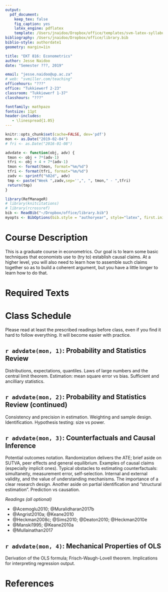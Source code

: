 ```yaml
---
output: 
  pdf_document:
    keep_tex: false
    fig_caption: yes
    latex_engine: pdflatex
    template: /Users/jnaidoo/Dropbox/office/templates/svm-latex-syllabus.tex
bibliography: /Users/jnaidoo/Dropbox/office/library.bib
biblio-style: authordate1
geometry: margin=1in

title: "EKT 816: Econometrics"
author: Jesse Naidoo
date: "Semester ???, 2019"

email: "jesse.naidoo@up.ac.za"
# web: "svmiller.com/teaching"
officehours: "???"
office: "Tukkiewerf 2-23"
classroom: "Tukkiewerf 1-37"
classhours: "???"

fontfamily: mathpazo
fontsize: 11pt
header-includes:
   - \linespread{1.05}
---
```




```r
knitr::opts_chunk$set(cache=FALSE, dev='pdf')
mon <- as.Date("2019-02-04")
# fri <- as.Date("2016-01-08")

advdate <- function(obj, adv) {
 tmon <- obj + 7*(adv-1)
 tfri <- obj + 4 + 7*(adv-1)
 tmon <- format(tmon, format="%m/%d")
 tfri <- format(tfri, format="%m/%d")
 zadv <- sprintf("%02d", adv)
 tmp <- paste("Week ",zadv,sep='',", ", tmon," - ",tfri)
 return(tmp)
}

library(RefManageR)
# library(knitcitations)
# library(rcrossref)
bib <- ReadBib("~/Dropbox/office/library.bib")
myopts <- BibOptions(bib.style = "authoryear", style="latex", first.inits=FALSE, max.names = 20)

```

# Course Description

This is a graduate course in econometrics. Our goal is to learn some basic techniques that economists use to (try to) establish causal claims. At a higher level, you will also need to learn how to assemble such claims together so as to build a coherent argument, but you have a little longer to learn how to do that.

# Required Texts

# Class Schedule

Please read at least the prescribed readings before class, even if you find it hard to follow everything. It will become easier with practice.

## `r advdate(mon, 1)`: Probability and Statistics Review
Distributions, expectations, quantiles. Laws of large numbers and the central limit theorem. Estimation: mean square error vs bias. Sufficient and ancilliary statistics.

## `r advdate(mon, 2)`: Probability and Statistics Review (continued)
Consistency and precision in estimation. Weighting and sample design. Identification. Hypothesis testing: size vs power.

## `r advdate(mon, 3)`: Counterfactuals and Causal Inference
Potential outcomes notation. Randomization delivers the ATE; brief aside on SUTVA, peer effects and general equilibrium.   Examples of causal claims (especially implicit ones). Typical obstacles to estimating counterfactuals: simultaneity, measurement error, self-selection. Internal and external validity, and the value of understanding mechanisms. The importance of a clear research design. Another aside on partial identification and "structural estimation". Prediction vs causation. 

*Readings (all optional)*

- @Acemoglu2010; @Muralidharan2017b
- @Angrist2010a; @Keane2010
- @Heckman2008c; @Sims2010; @Deaton2010; @Heckman2010e
- @Manski1995; @Keane2010a
- @Mullainathan2017

## `r advdate(mon, 4)`: Mechanical Properties of OLS
Derivation of the OLS formula; Frisch-Waugh-Lovell theorem. Implications for interpreting regression output.

# References
